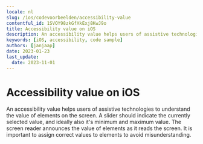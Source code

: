```yaml
---
locale: nl
slug: /ios/codevoorbeelden/accessibility-value
contentful_id: 1SVOY98zkGfXkExj8KwJ9o
title: Accessibility value on iOS
description: An accessibility value helps users of assistive technologies to understand the value of elements on the screen.
keywords: [iOS, accessibility, code sample]
authors: [janjaap]
date: 2023-01-23
last_update:
  date: 2023-11-01
---
```


# Accessibility value on iOS

An accessibility value helps users of assistive technologies to understand the value of elements on the screen. A slider should indicate the currently selected value, and ideally also it's minimum and maximum value. The screen reader announces the value of elements as it reads the screen. It is important to assign correct values to elements to avoid misunderstanding.

<CodeSample id="accessibility-value" locale="nl" platform="ios"/>
